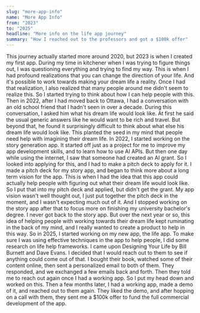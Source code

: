```yaml
---
slug: "more-app-info"
name: "More App Info"
from: "2023"
to: "2025"
headline: "More info on the life app journey"
summary: "How I reached out to the professors and got a $100k offer"
---
```


This journey actually started more around 2020, but 2023 is when I created my first app.
During my time in kitchener when I was trying to figure things out, I was questioning everything and trying to find my way.
This is when I had profound realizations that you can change the direction of your life. 
And it's possible to work towards making your dream life a reality.
Once I had that realization, I also realized that many people around me didn't seem to realize this.
So I started trying to think about how I can help people with this.
Then in 2022, after I had moved back to Ottawa, I had a conversation with an old school friend that I hadn't seen in over a decade.
During this conversation, I asked him what his dream life would look like.
At first he said the usual generic answers like he would want to be rich and travel.
But beyond that, he found it surprisingly difficult to think about what else his dream life would look like.
This planted the seed in my mind that people need help with imagining their dream life.
In 2022, I started working on the story generation app. 
It started off just as a project for me to improve my app development skills, and to learn how to use AI APIs.
But then one day while using the internet, I saw that someone had created an AI grant.
So I looked into applying for this, and I had to make a pitch deck to apply for it.
I made a pitch deck for my story app, and began to think more about a long term vision for the app.
This is when I had the idea that this app could actually help people with figuring out what their dream life would look like.
So I put that into my pitch deck and applied, but didn't get the grant.
My app vision wasn't well thought out, I just put together the pitch deck in the moment, and I wasn't expecting much out of it.
And I stopped working on the story app after that to focus more on finishing my university bachelor's degree.
I never got back to the story app.
But over the next year or so, this idea of helping people with working towards their dream life kept ruminating in the back of my mind, and I really wanted to create a product to help in this way.
So in 2025, I started working on my new app, the life app.
To make sure I was using effective techniques in the app to help people, I did some research on life help frameworks.
I came upon Designing Your Life by Bill Burnett and Dave Evans.
I decided that I would reach out to them to see if anything could come out of that.
I bought their book, watched some of their content online, then sent a personalized email to both of them.
They responded, and we exchanged a few emails back and forth.
Then they told me to reach out again once I had a working app.
So I put my head down and worked on this.
Then a few months later, I had a working app, made a demo of it, and reached out to them again.
They liked the demo, and after hopping on a call with them, they sent me a $100k offer to fund the full commercial development of the app.